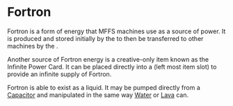 # Fortron

Fortron is a form of energy that MFFS machines use as a source of power. It is produced and stored initially by the
[](@mffs:coercion_deriver) to then be transferred to other machines by the [](@mffs:fortron_capacitor).

Another source of Fortron energy is a creative-only item known as the Infinite Power Card.
It can be placed directly into a [](@mffs:fortron_capacitor) (left most item slot) to provide an infinite supply of Fortron.

Fortron is able to exist as a liquid.
It may be pumped directly from a [Capacitor](@mffs:fortron_capacitor) and manipulated in the same way [Water](@water) or
[Lava](@lava) can.
